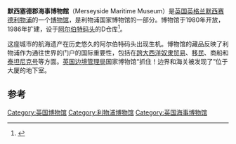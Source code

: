 {{coord|53.401|-2.993|display=title}}
{{Infobox Museum
|name = 默西塞德郡海事博物館
|image = Merseyside Maritime Museum, Albert Dock, Liverpool - geograph.org.uk - 633029.jpg
|imagesize = 300px
|established = 1980年
|location =[[英国|英国]][[英格兰|英格兰]][[默西赛德|默西赛德]][[利物浦|利物浦]]
|type = 国立博物馆
|visitors = 945,254 (2009)<ref name=ALVA>{{cite web|url=http://www.alva.org.uk/visitor_statistics/|title=VISITS MADE IN 2009 TO VISITOR ATTRACTIONS IN MEMBERSHIP WITH ALVA|publisher=Association of Leading Visitor Attractions|accessdate=21 May 2010|deadurl=yes|archiveurl=https://web.archive.org/web/20101031142218/http://www.alva.org.uk/visitor_statistics/|archivedate=2010-10-31}}</ref><br>
* 全国第13名
|website = http://www.liverpoolmuseums.org.uk/maritime
}}
'''默西塞德郡海事博物館'''（Merseyside Maritime Museum）是[[英国|英国]][[英格兰|英格兰]][[默西赛德|默西赛德]][[利物浦|利物浦]]的一个[[博物馆|博物馆]]，是利物浦国家博物馆的一部分。博物馆于1980年开放，1986年扩建，设于[[阿尔伯特码头|阿尔伯特码头]]的D仓库<ref>{{cite web|url=http://www.liverpoolmuseums.org.uk/maritime/albertdock/creatingamuseum.asp|title=Merseyside Maritime Museum: Creating a museum|work=National Museums Liverpool|accessdate=29 August 2008|deadurl=yes|archiveurl=https://web.archive.org/web/20080720073139/http://www.liverpoolmuseums.org.uk/maritime/albertdock/creatingamuseum.asp|archivedate=2008-07-20}}</ref>。

这座城市的航海遗产在历史悠久的阿尔伯特码头出现生机。博物馆的藏品反映了利物浦作为通往世界的门户的国际重要性，包括在[[跨大西洋奴隶贸易|跨大西洋奴隶贸易]]、[[移民|移民]]、商船和[[泰坦尼克号|泰坦尼克号]]等方面。[[英国边境管理局|英国边境管理局]]国家博物馆“抓住！边界和海关被发现了”位于大厦的地下室。

==参考==
{{reflist}}
[[Category:英国博物馆|Category:英国博物馆]]
[[Category:利物浦博物馆|Category:利物浦博物馆]]
[[Category:英国海事博物馆|Category:英国海事博物馆]]